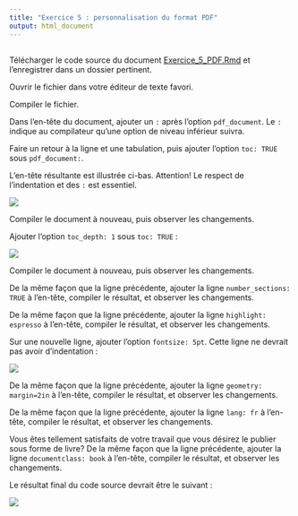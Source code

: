 ```yaml
---
title: "Exercice 5 : personnalisation du format PDF"
output: html_document
---
```


## 

Télécharger le code source du document
<a href="https://rawgit.com/LCULaval/OTC/gh-pages/exercices/Exercice_5_PDF.Rmd" download>Exercice_5_PDF.Rmd</a>
et l'enregistrer dans un dossier pertinent.

Ouvrir le fichier dans votre éditeur de texte favori.

Compiler le fichier.

Dans l'en-tête du document, ajouter un `:` après l'option `pdf_document`. Le `:` indique au compilateur qu'une option de niveau inférieur suivra.

Faire un retour à la ligne et une tabulation, puis ajouter l'option `toc: TRUE` sous `pdf_document:`.

L'en-tête résultante est illustrée ci-bas. Attention! Le respect de l'indentation et des `:` est essentiel.

![](https://rawgit.com/LCULaval/OTC/gh-pages/images/img_enonce_exercice_5_PDF_1.jpg)

Compiler le document à nouveau, puis observer les changements.

Ajouter l'option `toc_depth: 1` sous `toc: TRUE` : 

![](https://rawgit.com/LCULaval/OTC/gh-pages/images/img_enonce_exercice_5_PDF_2.jpg)

Compiler le document à nouveau, puis observer les changements.

De la même façon que la ligne précédente, ajouter la ligne `number_sections: TRUE` à l'en-tête, compiler le résultat, et observer les changements.

De la même façon que la ligne précédente, ajouter la ligne `highlight: espresso` à l'en-tête, compiler le résultat, et observer les changements.

Sur une nouvelle ligne, ajouter l'option `fontsize: 5pt`. Cette ligne ne devrait pas avoir d'indentation :

![](https://rawgit.com/LCULaval/OTC/gh-pages/images/img_enonce_exercice_5_PDF_3.jpg)

De la même façon que la ligne précédente, ajouter la ligne `geometry: margin=2in` à l'en-tête, compiler le résultat, et observer les changements.

De la même façon que la ligne précédente, ajouter la ligne `lang: fr` à l'en-tête, compiler le résultat, et observer les changements.

Vous êtes tellement satisfaits de votre travail que vous désirez le publier sous forme de livre? De la même façon que la ligne précédente, ajouter la ligne `documentclass: book` à l'en-tête, compiler le résultat, et observer les changements.

Le résultat final du code source devrait être le suivant :

![](https://rawgit.com/LCULaval/OTC/gh-pages/images/img_enonce_exercice_5_PDF_4.jpg)